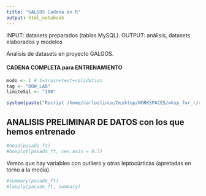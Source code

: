```yaml
---
title: "GALGOS Cadena en R"
output: html_notebook
---
```


INPUT: datasets preparados (tablas MySQL).
OUTPUT: análisis, datasets elaborados y modelos

Analisis de datasets en proyecto GALGOS.

#### CADENA COMPLETA para ENTRENAMIENTO
```r
modo <- 1 # 1=train+test+validation
tag <- "DOW_LAB"
limiteSql <- "100"

system(paste("Rscript /home/carloslinux/Desktop/WORKSPACES/wksp_for_r/r_galgos/galgos_regresion_train_test.R", modo, tag, limiteSql, sep = ' '))
```

## ANALISIS PRELIMINAR DE DATOS con los que hemos entrenado
```r
#head(pasado_ft)
#boxplot(pasado_ft, cex.axis = 0.5) 
```
Vemos que hay variables con outliers y otras leptocúrticas (apretadas en torno a la media).
```r
#summary(pasado_ft)
#lapply(pasado_ft, summary)
```
